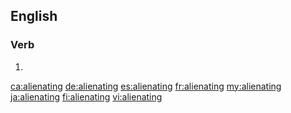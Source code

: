 ==English==

===Verb===
{{head|en|present participle}}

# {{present participle of|alienate|lang=en}}

[[ca:alienating]]
[[de:alienating]]
[[es:alienating]]
[[fr:alienating]]
[[my:alienating]]
[[ja:alienating]]
[[fi:alienating]]
[[vi:alienating]]